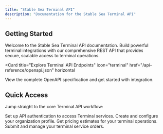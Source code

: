 ```yaml
---
title: "Stable Sea Terminal API"
description: "Documentation for the Stable Sea Terminal API"
---
```


## Getting Started

Welcome to the Stable Sea Terminal API documentation. Build powerful terminal integrations with our comprehensive REST API that provides secure, scalable access to terminal operations.

<Card
  title="Explore Terminal API Endpoints"
  icon="terminal"
  href="/api-reference/openapi.json"
  horizontal
>
  View the complete OpenAPI specification and get started with integration.
</Card>

## Quick Access

Jump straight to the core Terminal API workflow:

<Columns cols={2}>
  <Card title="Authentication" icon="key" href="/api-reference/endpoint/auth">
    Set up API authentication to access Terminal services.
  </Card>
  <Card
    title="Creating an Organization"
    icon="building"
    href="/api-reference/endpoint/create"
  >
    Create and configure your organization profile.
  </Card>
  <Card
    title="Requesting a Quote"
    icon="calculator"
    href="/api-reference/endpoint/quote"
  >
    Get pricing estimates for your terminal operations.
  </Card>
  <Card
    title="Placing an Order"
    icon="shopping-cart"
    href="/api-reference/endpoint/order"
  >
    Submit and manage your terminal service orders.
  </Card>
</Columns>
